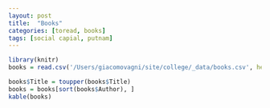 ```yaml
---
layout: post
title:  "Books"
categories: [toread, books]
tags: [social capial, putnam]
---
```


```r
library(knitr)
books = read.csv('/Users/giacomovagni/site/college/_data/books.csv', header = T)
```

```r
books$Title = toupper(books$Title)
books = books[sort(books$Author), ] 
kable(books)
```



